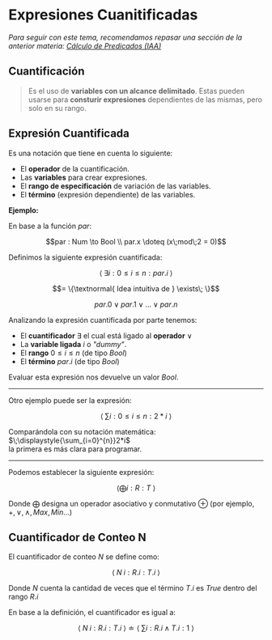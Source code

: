 # Expresiones Cuanitificadas

_Para seguir con este tema, recomendamos repasar una sección de la anterior materia: [Cálculo de Predicados (IAA)](/introalgoritmos/induccion_calculo#cálculo-de-predicados)_

## Cuantificación

> Es el uso de **variables con un alcance delimitado**. Estas pueden usarse para **consturir expresiones** dependientes de las mismas, pero solo en su rango.

## Expresión Cuantificada

Es una notación que tiene en cuenta lo siguiente:

- El **operador** de la cuantificación.
- Las **variables** para crear expresiones.
- El **rango de especificación** de variación de las variables.
- El **término** (expresión dependiente) de las variables.

**Ejemplo:**

En base a la función $par$:

```math
par : Num \to Bool \\
par.x \doteq (x\;mod\;2 = 0)
```

Definimos la siguiente expresión cuantificada:

```math
\bigl \langle \; \exists i : 0 \leq i \leq n : par.i \; \bigr \rangle
```

```math 
= \{\textnormal{ Idea intuitiva de } \exists\; \}
```

```math 
par.0 \lor par.1 \lor ... \lor par.n 
```

Analizando la expresión cuantificada por parte tenemos:

- El **cuantificador** $\exists$ el cual está ligado al **operador** $\lor$  
- La **variable ligada** $i$ o _"dummy"_.
- El **rango** $0 \leq i \leq n$ (de tipo $Bool$)
- El **término** $par.i$ (de tipo $Bool$)

Evaluar esta expresión nos devuelve un valor $Bool$.

***

Otro ejemplo puede ser la expresión: 

```math
\bigl \langle \; \sum i : 0 \leq i \leq n : 2 * i \; \bigr \rangle
```

Comparándola con su notación matemática: $\;\displaystyle{\sum_{i=0}^{n}}2*i$\
la primera es más clara para programar.

***

Podemos establecer la siguiente expresión:

```math
\bigl \langle \bigoplus i : R : T \; \bigr \rangle
```

Donde $\bigoplus$ designa un operador asociativo y conmutativo $\oplus$ (por ejemplo, $+, \lor, \land, Max, Min$...)

## Cuantificador de Conteo N

El cuantificador de conteo $N$ se define como:

```math
\bigl \langle \; N \; i : R.i : T.i \; \bigr \rangle
```

Donde $N$ cuenta la cantidad de veces que el término $T.i$ es $True$ dentro del rango $R.i$

En base a la definición, el cuantificador es igual a:

```math
\bigl \langle \; N \; i : R.i : T.i \; \bigr \rangle \doteq \bigl \langle \; \sum i : R.i \land T.i : 1 \ \bigr \rangle
```